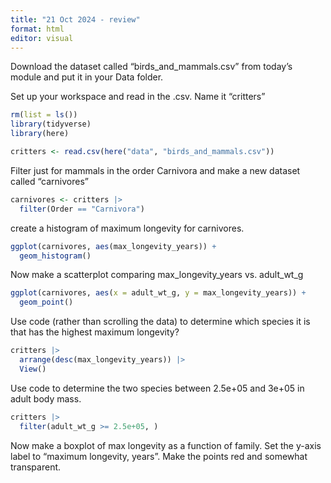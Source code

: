 ```yaml
---
title: "21 Oct 2024 - review"
format: html
editor: visual
---
```


Download the dataset called "birds_and_mammals.csv" from today's module and put it in your Data folder.

Set up your workspace and read in the .csv. Name it "critters"

```r
rm(list = ls())
library(tidyverse)
library(here)

critters <- read.csv(here("data", "birds_and_mammals.csv"))
```

Filter just for mammals in the order Carnivora and make a new dataset called "carnivores"

```r
carnivores <- critters |> 
  filter(Order == "Carnivora")
```

create a histogram of maximum longevity for carnivores.

```r
ggplot(carnivores, aes(max_longevity_years)) + 
  geom_histogram()
```

Now make a scatterplot comparing max_longevity_years vs. adult_wt_g

```r
ggplot(carnivores, aes(x = adult_wt_g, y = max_longevity_years)) + 
  geom_point()
```

Use code (rather than scrolling the data) to determine which species it is that has the highest maximum longevity?

```r
critters |>
  arrange(desc(max_longevity_years)) |>
  View()
```

Use code to determine the two species between 2.5e+05 and 3e+05 in adult body mass.

```r
critters |>
  filter(adult_wt_g >= 2.5e+05, )
```

Now make a boxplot of max longevity as a function of family. Set the y-axis label to "maximum longevity, years". Make the points red and somewhat transparent.

```r

```
